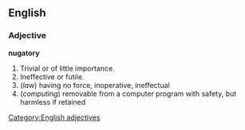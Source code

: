 ==English==
===Adjective===
[[Category:English adjectives]]
'''nugatory'''
#Trivial or of little importance.
#Ineffective or futile.
#(''law'') having no force, inoperative, ineffectual
#(''computing'') removable from a computer program with safety, but harmless if retained